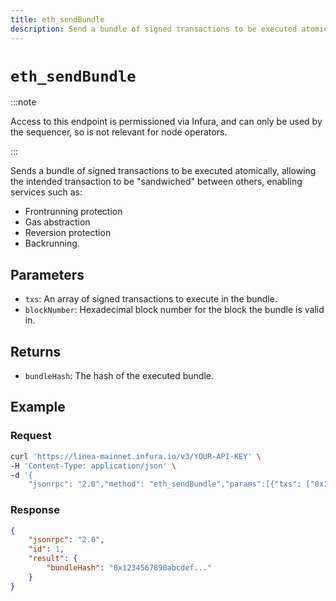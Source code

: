 ```yaml
---
title: eth_sendBundle
description: Send a bundle of signed transactions to be executed atomically.
---
```


# `eth_sendBundle`

:::note

Access to this endpoint is permissioned via Infura, and can only be used by the sequencer, so is
not relevant for node operators.

:::

Sends a bundle of signed transactions to be executed atomically, allowing the intended transaction
to be "sandwiched" between others, enabling services such as:
- Frontrunning protection
- Gas abstraction
- Reversion protection
- Backrunning. 

## Parameters

- `txs`: An array of signed transactions to execute in the bundle.
- `blockNumber`: Hexadecimal block number for the block the bundle is valid in.

## Returns

- `bundleHash`: The hash of the executed bundle.

## Example

### Request

```bash
curl 'https://linea-mainnet.infura.io/v3/YOUR-API-KEY' \
-H 'Content-Type: application/json' \
-d '{
    "jsonrpc": "2.0","method": "eth_sendBundle","params":[{"txs": ["0x1234567890abcdef...", "0x1234567890abcdef..."],"blockNumber": "0x123..."}],"id": 1}'
```

### Response

```json
{
    "jsonrpc": "2.0",
    "id": 1,
    "result": {
        "bundleHash": "0x1234567890abcdef..."
    }
}
```
